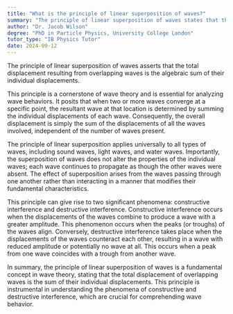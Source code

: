 ```yaml
---
title: "What is the principle of linear superposition of waves?"
summary: "The principle of linear superposition of waves states that the total displacement of overlapping waves is the sum of their individual displacements."
author: "Dr. Jacob Wilson"
degree: "PhD in Particle Physics, University College London"
tutor_type: "IB Physics Tutor"
date: 2024-09-12
---
```


The principle of linear superposition of waves asserts that the total displacement resulting from overlapping waves is the algebraic sum of their individual displacements.

This principle is a cornerstone of wave theory and is essential for analyzing wave behaviors. It posits that when two or more waves converge at a specific point, the resultant wave at that location is determined by summing the individual displacements of each wave. Consequently, the overall displacement is simply the sum of the displacements of all the waves involved, independent of the number of waves present.

The principle of linear superposition applies universally to all types of waves, including sound waves, light waves, and water waves. Importantly, the superposition of waves does not alter the properties of the individual waves; each wave continues to propagate as though the other waves were absent. The effect of superposition arises from the waves passing through one another rather than interacting in a manner that modifies their fundamental characteristics.

This principle can give rise to two significant phenomena: constructive interference and destructive interference. Constructive interference occurs when the displacements of the waves combine to produce a wave with a greater amplitude. This phenomenon occurs when the peaks (or troughs) of the waves align. Conversely, destructive interference takes place when the displacements of the waves counteract each other, resulting in a wave with reduced amplitude or potentially no wave at all. This occurs when a peak from one wave coincides with a trough from another wave.

In summary, the principle of linear superposition of waves is a fundamental concept in wave theory, stating that the total displacement of overlapping waves is the sum of their individual displacements. This principle is instrumental in understanding the phenomena of constructive and destructive interference, which are crucial for comprehending wave behavior.
    